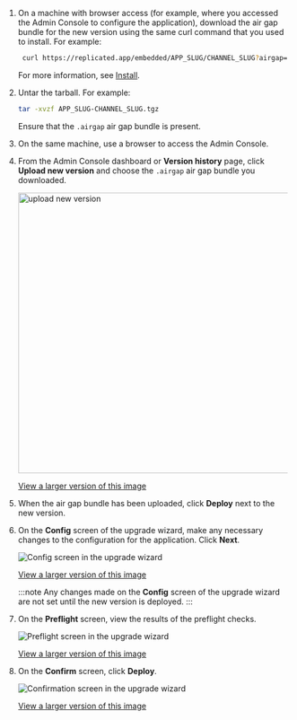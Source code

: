 1. On a machine with browser access (for example, where you accessed the Admin Console to configure the application), download the air gap bundle for the new version using the same curl command that you used to install. For example:

   ```bash
    curl https://replicated.app/embedded/APP_SLUG/CHANNEL_SLUG?airgap=true -H "Authorization: LICENSE_ID" -o 	APP_SLUG-CHANNEL_SLUG.tgz
   ```
   For more information, see [Install](/enterprise/installing-embedded-air-gap#install).

1. Untar the tarball. For example:

   ```bash
   tar -xvzf APP_SLUG-CHANNEL_SLUG.tgz
   ```
   Ensure that the `.airgap` air gap bundle is present.

1. On the same machine, use a browser to access the Admin Console.

1. From the Admin Console dashboard or **Version history** page, click **Upload new version** and choose the `.airgap` air gap bundle you downloaded.

     <img alt="upload new version" width="500px" src="/images/ec-air-gap-upgrade.png"/>

     [View a larger version of this image](/images/ec-air-gap-upgrade.png)

1. When the air gap bundle has been uploaded, click **Deploy** next to the new version.

1. On the **Config** screen of the upgrade wizard, make any necessary changes to the configuration for the application. Click **Next**.

    ![Config screen in the upgrade wizard](/images/ec-upgrade-wizard-config.png)

    [View a larger version of this image](/images/ec-upgrade-wizard-config.png)

    :::note
    Any changes made on the **Config** screen of the upgrade wizard are not set until the new version is deployed.
    :::

1. On the **Preflight** screen, view the results of the preflight checks.

   ![Preflight screen in the upgrade wizard](/images/ec-upgrade-wizard-preflights.png)

   [View a larger version of this image](/images/ec-upgrade-wizard-preflights.png)

1. On the **Confirm** screen, click **Deploy**.

   ![Confirmation screen in the upgrade wizard](/images/ec-upgrade-wizard-confirm.png)

   [View a larger version of this image](/images/ec-upgrade-wizard-confirm.png)